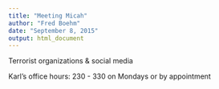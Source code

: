```yaml
---
title: "Meeting Micah"
author: "Fred Boehm"
date: "September 8, 2015"
output: html_document
---
```


Terrorist organizations & social media

Karl's office hours: 
230 - 330 on Mondays or by appointment


